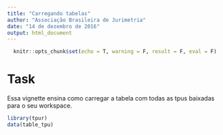 ```yaml
---
title: "Carregando tabelas"
author: "Associação Brasileira de Jurimetria"
date: "14 de dezembro de 2016"
output: html_document
---
```


```r
  knitr::opts_chunk$set(echo = T, warning = F, result = F, eval = F)
```

# Task

Essa vignette ensina como carregar a tabela com todas as tpus baixadas para o seu workspace.

```r

library(tpur)
data(table_tpu)

```
   